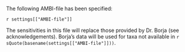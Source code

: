The following AMBI-file has been specified:

`r settings[["AMBI-file"]]`

The sensitivities in this file will replace those provided by Dr. Borja (see acknowledgements).  Borja's data will be used for taxa not available in `r sQuote(basename(settings[["AMBI-file"]]))`.